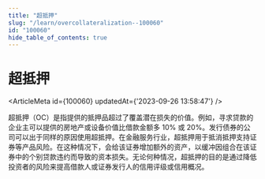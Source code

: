 ```yaml
---
title: "超抵押"
slug: "/learn/overcollateralization--100060"
id: "100060"
hide_table_of_contents: true
---
```



# 超抵押

<ArticleMeta id={100060} updatedAt={'2023-09-26 13:58:47'} />
<div className='border-solid border-b border-t-0 my-4 border-[var(--ifm-color-gray-300)]' />

超抵押（OC）是指提供的抵押品超过了覆盖潜在损失的价值。例如，寻求贷款的企业主可以提供的房地产或设备价值比借款金额多 10% 或 20%。发行债券的公司可以出于同样的原因使用超抵押。在金融服务行业，超抵押用于抵消抵押支持证券等产品风险。在这种情况下，会给该证券增加额外的资产，以缓冲因组合在该证券中的个别贷款违约而导致的资本损失。无论何种情况，超抵押的目的是通过降低投资者的风险来提高借款人或证券发行人的信用评级或信用概况。
